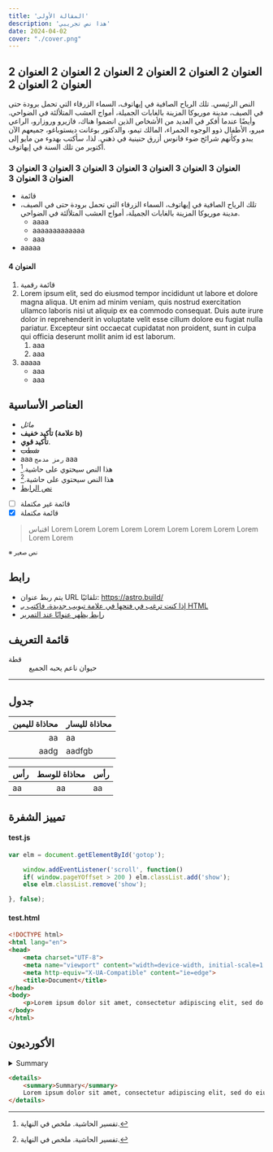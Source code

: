 ```yaml
---
title: 'المقالة الأولى'
description: 'هذا نص تجريبي'
date: 2024-04-02
cover: "./cover.png"
---
```



## العنوان 2 العنوان 2 العنوان 2 العنوان 2 العنوان 2 العنوان 2 العنوان 2 العنوان 2
النص الرئيسي. تلك الرياح الصافية في إيهاتوف، السماء الزرقاء التي تحمل برودة حتى في الصيف، مدينة موريوكا المزينة بالغابات الجميلة، أمواج العشب المتلألئة في الضواحي. وأيضًا عندما أفكر في العديد من الأشخاص الذين انضموا هناك، فازيرو وروزارو، الراعي ميرو، الأطفال ذوو الوجوه الحمراء، المالك تيمو، والدكتور بوغانت ديستوباغو، جميعهم الآن يبدو وكأنهم شرائح ضوء فانوس أزرق حنينية في ذهني. لذا، سأكتب بهدوء من مايو إلى أكتوبر من تلك السنة في إيهاتوف.

### العنوان 3 العنوان 3 العنوان 3 العنوان 3 العنوان 3 العنوان 3 العنوان 3 العنوان 3 العنوان 3
- قائمة
- تلك الرياح الصافية في إيهاتوف، السماء الزرقاء التي تحمل برودة حتى في الصيف، مدينة موريوكا المزينة بالغابات الجميلة، أمواج العشب المتلألئة في الضواحي.
    - aaaa
    - aaaaaaaaaaaaa
    - aaa
- aaaaa

#### العنوان 4
1. قائمة رقمية
1. Lorem ipsum elit, sed do eiusmod tempor incididunt ut labore et dolore magna aliqua. Ut enim ad minim veniam, quis nostrud exercitation ullamco laboris nisi ut aliquip ex ea commodo consequat. Duis aute irure dolor in reprehenderit in voluptate velit esse cillum dolore eu fugiat nulla pariatur. Excepteur sint occaecat cupidatat non proident, sunt in culpa qui officia deserunt mollit anim id est laborum.
    1. aaa
    1. aaa
1. aaaaa
    * aaa
    * aaa

## العناصر الأساسية
- *مائل*
- <b>تأكيد خفيف (علامة b)</b>
- **تأكيد قوي**.
- ~~شطب~~
- aaa `رمز مدمج` aaa
- هذا النص سيحتوي على حاشية.[^^1]
- هذا النص سيحتوي على حاشية.[^^2]
- [نص الرابط](https://astro.build/)
- [ ] قائمة غير مكتملة
- [x] قائمة مكتملة

[^^1]: تفسير الحاشية. ملخص في النهاية.
[^^2]: تفسير الحاشية. ملخص في النهاية.

> اقتباس Lorem Lorem Lorem Lorem Lorem Lorem Lorem Lorem Lorem Lorem Lorem

<small>※ نص صغير</small>

## رابط
- يتم ربط عنوان URL تلقائيًا: https://astro.build/
- <a href="https://astro.build/" target="brank_">إذا كنت ترغب في فتحها في علامة تبويب جديدة، فاكتب بـ HTML</a>
- [رابط يظهر عنوانًا عند التمرير](https://astro.build/ "مرحبًا")

## قائمة التعريف

<dl>
    <dt>قطة</dt>
    <dd>حيوان ناعم يحبه الجميع</dd>
</dl>

---

## جدول
محاذاة لليمين | محاذاة لليسار
--:|:--
aa | aa
aadg | aadfgb

رأس | محاذاة للوسط | رأس
:--|:--:|:--
aa | aa | aa

## تمييز الشفرة


#### test.js

```js
var elm = document.getElementById('gotop');

    window.addEventListener('scroll', function()
    if( window.pageYOffset > 200 ) elm.classList.add('show');
    else elm.classList.remove('show');

}, false);
```

#### test.html
```html
<!DOCTYPE html>
<html lang="en">
<head>
    <meta charset="UTF-8">
    <meta name="viewport" content="width=device-width, initial-scale=1.0">
    <meta http-equiv="X-UA-Compatible" content="ie=edge">
    <title>Document</title>
</head>
<body>
    <p>Lorem ipsum dolor sit amet, consectetur adipiscing elit, sed do eiusmod tempor incididunt ut labore et dolore magna aliqua. Ut enim ad minim veniam, quis nostrud exercitation ullamco laboris nisi ut aliquip ex ea commodo consequat. Duis aute irure dolor in reprehenderit in voluptate velit esse cillum dolore eu fugiat nulla pariatur. Excepteur sint occaecat cupidatat non proident, sunt in culpa qui officia deserunt mollit anim id est laborum.</p>
</body>
</html>
```

## الأكورديون

<details>
    <summary>Summary</summary>
    Lorem ipsum dolor sit amet, consectetur adipiscing elit, sed do eiusmod tempor incididunt ut labore et dolore magna aliqua. Ut enim ad minim veniam, quis nostrud exercitation ullamco laboris nisi ut aliquip ex ea commodo consequat. Duis aute irure dolor in reprehenderit in voluptate velit esse cillum dolore eu fugiat nulla pariatur. Excepteur sint occaecat cupidatat non proident, sunt in culpa qui officia deserunt mollit anim id est laborum.
</details>

```html
<details>
    <summary>Summary</summary>
    Lorem ipsum dolor sit amet, consectetur adipiscing elit, sed do eiusmod tempor incididunt ut labore et dolore magna aliqua. Ut enim ad minim veniam, quis nostrud exercitation ullamco laboris nisi ut aliquip ex ea commodo consequat. Duis aute irure dolor in reprehenderit in voluptate velit esse cillum dolore eu fugiat nulla pariatur. Excepteur sint occaecat cupidatat non proident, sunt in culpa qui officia deserunt mollit anim id est laborum.
</details>
```
